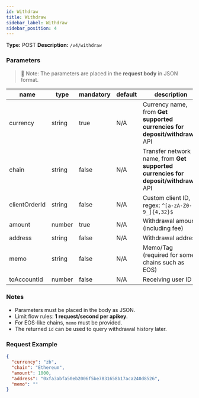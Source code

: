 ```yaml
---
id: Withdraw
title: Withdraw
sidebar_label: Withdraw
sidebar_position: 4
---
```


**Type:** POST **Description:** `/v4/withdraw`

### Parameters

> 📌 Note: The parameters are placed in the **request body** in JSON format.

| name | type | mandatory | default | description | ranges |
| --- | --- | --- | --- | --- | --- |
| currency | string | true | N/A | Currency name, from **Get supported currencies for deposit/withdrawal** API |  |
| chain | string | false | N/A | Transfer network name, from **Get supported currencies for deposit/withdrawal** API |  |
| clientOrderId | string | false | N/A | Custom client ID, regex: `^[a-zA-Z0-9_]{4,32}$` |  |
| amount | number | true | N/A | Withdrawal amount (including fee) |  |
| address | string | false | N/A | Withdrawal address |  |
| memo | string | false | N/A | Memo/Tag (required for some chains such as EOS) |  |
| toAccountId | number | false | N/A | Receiving user ID |  |

### Notes

- Parameters must be placed in the body as JSON.
- Limit flow rules: **1 request/second per apikey**.
- For EOS-like chains, `memo` must be provided.
- The returned `id` can be used to query withdrawal history later.

### Request Example

```json title="Request"
{
  "currency": "zb",
  "chain": "Ethereum",
  "amount": 1000,
  "address": "0xfa3abfa50eb2006f5be7831658b17aca240d8526",
  "memo": ""
}
```
